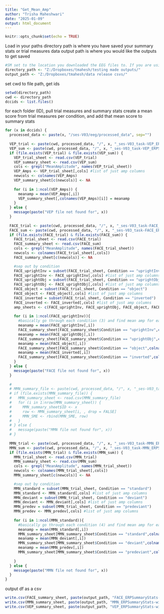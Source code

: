 ```yaml
---
title: "Get_Mean_Amp"
author: "Trisha Maheshwari"
date: "2025-01-09"
output: html_document
---
```


```r
knitr::opts_chunk$set(echo = TRUE)
```

Load in your paths
directory path is where you have saved your summary stats or trial measures data
output path is where you would like the outputs to get saved
```r
#SM set to the location you downloaded the EEG files to. If you are using a Windows computer, you will need to change the direction of the slashes from '\' to '/'
directory_path <- "Z:/Dropboxes/tmahesh/testing made outputs/"
output_path <- "Z:/Dropboxes/tmahesh/data release csvs/"
```


set cwd to file path, get ids 
```r
setwd(directory_path) 
cwd <- directory_path
dccids <- list.files()
```

for each folder (ID), pull trial measures and summary stats
create a mean score from trial measures per condition, and add that mean score to summary stats
```r
for (x in dccids) {
  processed_data <- paste(x, "/ses-V03/eeg/processed_data", sep="")
  
  VEP_trial <- paste(cwd, processed_data, "/", x, "_ses-V03_task-VEP_ERPTrialMeasures.csv", sep="")
  VEP_sum <- paste(cwd, processed_data, "/", x, "_ses-V03_task-VEP_ERPSummaryStats.csv", sep="")
  if (file.exists(VEP_trial) & file.exists(VEP_sum)) {
    VEP_trial_sheet <- read.csv(VEP_trial)
    VEP_summary_sheet <- read.csv(VEP_sum)
    cols <- grepl("MeanAmplitude", names(VEP_trial_sheet))
    VEP_Amps <- VEP_trial_sheet[,cols] #list of just amp columns
    newcols <- colnames(VEP_Amps)
    VEP_summary_sheet[c(newcols)] <- NA
    
    for (i in 1:ncol(VEP_Amps)) {
      meanamp = mean(VEP_Amps[,i])
      VEP_summary_sheet[,colnames(VEP_Amps)[i]] = meanamp
    }
  } else {
    message(paste("VEP file not found for", x))
  }
  
  FACE_trial <- paste(cwd, processed_data, "/", x, "_ses-V03_task-FACE_ERPTrialMeasures.csv", sep="")
  FACE_sum <- paste(cwd, processed_data, "/", x, "_ses-V03_task-FACE_ERPSummaryStats.csv", sep="")
  if (file.exists(FACE_trial) & file.exists(FACE_sum)) {
    FACE_trial_sheet <- read.csv(FACE_trial)
    FACE_summary_sheet <- read.csv(FACE_sum)
    cols <- grepl("MeanAmplitude", names(FACE_trial_sheet))
    newcols <- colnames(FACE_trial_sheet[,cols])
    FACE_summary_sheet[c(newcols)] <- NA

    #sep out by condition
    FACE_uprightInv = subset(FACE_trial_sheet, Condition == "uprightInv")
    FACE_uprightInv <- FACE_uprightInv[,cols] #list of just amp columns
    FACE_uprightObj = subset(FACE_trial_sheet, Condition == "uprightObj")
    FACE_uprightObj <- FACE_uprightObj[,cols] #list of just amp columns
    FACE_object = subset(FACE_trial_sheet, Condition == "object")
    FACE_object <- FACE_object[,cols] #list of just amp columns
    FACE_inverted = subset(FACE_trial_sheet, Condition == "inverted")
    FACE_inverted <- FACE_inverted[,cols] #list of just amp columns
    amp_sheets <- c(FACE_uprightInv, FACE_uprightObj, FACE_object, FACE_inverted)
    
    for (i in 1:ncol(FACE_uprightInv)){
      #basically go through each condition (3) and find mean amp for each column (3) and add it to the corresponding row in summary sheet
      meanamp = mean(FACE_uprightInv[,i])
      FACE_summary_sheet[FACE_summary_sheet$Condition == "uprightInv",colnames(FACE_uprightInv)[i]] = meanamp 
      meanamp = mean(FACE_uprightObj[,i])
      FACE_summary_sheet[FACE_summary_sheet$Condition == "uprightObj",colnames(FACE_uprightObj)[i]] = meanamp 
      meanamp = mean(FACE_object[,i])
      FACE_summary_sheet[FACE_summary_sheet$Condition == "object",colnames(FACE_object)[i]] = meanamp 
      meanamp = mean(FACE_inverted[,i])
      FACE_summary_sheet[FACE_summary_sheet$Condition == "inverted",colnames(FACE_inverted)[i]] = meanamp 
    }
  } else {
    message(paste("FACE file not found for", x))
  }
  
  # 
  # MMN_summary_file <- paste(cwd, processed_data, "/", x, "_ses-V03_task-MMN_ERP-summaryStats.csv", sep="")
  # if (file.exists(MMN_summary_file)) {
  #   MMN_summary_sheet <- read.csv(MMN_summary_file)
  #   for (i in 1:nrow(MMN_summary_sheet)) {
  #     MMN_summary_sheet$ID <- x
  #     row <- MMN_summary_sheet[i, , drop = FALSE]
  #     MMN_SME <- rbind(MMN_SME, row)
  #   }
  # } else {
  #   message(paste("MMN file not found for", x))
  # }
  
  MMN_trial <- paste(cwd, processed_data, "/", x, "_ses-V03_task-MMN_ERPTrialMeasures.csv", sep="")
  MMN_sum <- paste(cwd, processed_data, "/", x, "_ses-V03_task-MMN_ERPSummaryStats.csv", sep="")
  if (file.exists(MMN_trial) & file.exists(MMN_sum)) {
    MMN_trial_sheet <- read.csv(MMN_trial)
    MMN_summary_sheet <- read.csv(MMN_sum)
    cols <- grepl("MeanAmplitude", names(MMN_trial_sheet))
    newcols <- colnames(MMN_trial_sheet[,cols])
    MMN_summary_sheet[c(newcols)] <- NA

    #sep out by condition
    MMN_standard = subset(MMN_trial_sheet, Condition == "standard")
    MMN_standard <- MMN_standard[,cols] #list of just amp columns
    MMN_deviant = subset(MMN_trial_sheet, Condition == "deviant")
    MMN_deviant <- MMN_deviant[,cols] #list of just amp columns
    MMN_predev = subset(MMN_trial_sheet, Condition == "predeviant")
    MMN_predev <- MMN_predev[,cols] #list of just amp columns
    
    for (i in 1:ncol(MMN_standard)){
      #basically go through each condition (4) and find mean amp for each column (4) and add it to the corresponding row in summary sheet
      meanamp = mean(MMN_standard[,i])
      MMN_summary_sheet[MMN_summary_sheet$Condition == "standard",colnames(MMN_standard)[i]] = meanamp 
      meanamp = mean(MMN_deviant[,i])
      MMN_summary_sheet[MMN_summary_sheet$Condition == "deviant",colnames(MMN_deviant)[i]] = meanamp 
      meanamp = mean(MMN_predev[,i])
      MMN_summary_sheet[MMN_summary_sheet$Condition == "predeviant",colnames(MMN_predev)[i]] = meanamp 
      
    }
  } else {
    message(paste("MMN file not found for", x))
  }
}
```


output df as a csv
```r
write.csv(FACE_summary_sheet, paste(output_path, "FACE_ERPSummaryStats-withAmp.csv", sep = "")) 
write.csv(MMN_summary_sheet, paste(output_path, "MMN_ERPSummaryStats-withAmp.csv", sep = ""))
write.csv(VEP_summary_sheet, paste(output_path, "VEP_ERPSummaryStats-withAmp.csv", sep = ""))
```

